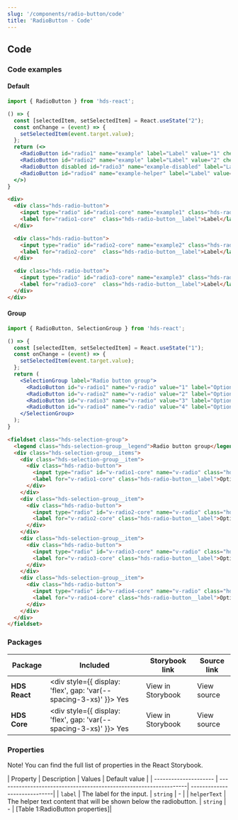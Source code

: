 ```yaml
---
slug: '/components/radio-button/code'
title: 'RadioButton - Code'
---
```




## Code

### Code examples 

#### Default
<Playground>

```jsx
import { RadioButton } from 'hds-react';

() => {
  const [selectedItem, setSelectedItem] = React.useState("2");
  const onChange = (event) => {
    setSelectedItem(event.target.value);
  };
  return (<>
    <RadioButton id="radio1" name="example" label="Label" value="1" checked={selectedItem === "1"} onChange={onChange}/>
    <RadioButton id="radio2" name="example" label="Label" value="2" checked={selectedItem === "2"} onChange={onChange} />
    <RadioButton disabled id="radio3" name="example-disabled" label="Label" value="3" checked={selectedItem === "3"} onChange={onChange}/>
    <RadioButton id="radio4" name="example-helper" label="Label" value="4" checked={selectedItem === "4"} onChange={onChange} helperText="Helper text"/>
  </>)
}
```

```html
<div>
  <div class="hds-radio-button">
    <input type="radio" id="radio1-core" name="example1" class="hds-radio-button__input" />
    <label for="radio1-core"  class="hds-radio-button__label">Label</label>
  </div>

  <div class="hds-radio-button">
    <input type="radio" id="radio2-core" name="example2" class="hds-radio-button__input" checked />
    <label for="radio2-core"  class="hds-radio-button__label">Label</label>
  </div>

  <div class="hds-radio-button">
    <input type="radio" id="radio3-core" name="example3" class="hds-radio-button__input" disabled />
    <label for="radio3-core"  class="hds-radio-button__label">Label</label>
  </div>
</div>
```

</Playground>

#### Group
<Playground>


```jsx
import { RadioButton, SelectionGroup } from 'hds-react';

() => {
  const [selectedItem, setSelectedItem] = React.useState("1");
  const onChange = (event) => {
    setSelectedItem(event.target.value);
  };
  return (
    <SelectionGroup label="Radio button group">
      <RadioButton id="v-radio1" name="v-radio" value="1" label="Option" checked={selectedItem === "1"} onChange={onChange} />
      <RadioButton id="v-radio2" name="v-radio" value="2" label="Option" checked={selectedItem === "2"} onChange={onChange} />
      <RadioButton id="v-radio3" name="v-radio" value="3" label="Option" checked={selectedItem === "3"} onChange={onChange} />
      <RadioButton id="v-radio4" name="v-radio" value="4" label="Option" checked={selectedItem === "4"} onChange={onChange} />
    </SelectionGroup>
  );
}
```

```html
<fieldset class="hds-selection-group">
  <legend class="hds-selection-group__legend">Radio button group</legend>
  <div class="hds-selection-group__items">
    <div class="hds-selection-group__item">
      <div class="hds-radio-button">
        <input type="radio" id="v-radio1-core" name="v-radio" class="hds-radio-button__input" value="foo" checked />
        <label for="v-radio1-core" class="hds-radio-button__label">Option</label>
      </div>
    </div>
    <div class="hds-selection-group__item">
      <div class="hds-radio-button">
        <input type="radio" id="v-radio2-core" name="v-radio" class="hds-radio-button__input" value="bar" />
        <label for="v-radio2-core" class="hds-radio-button__label">Option</label>
      </div>
    </div>
    <div class="hds-selection-group__item">
      <div class="hds-radio-button">
        <input type="radio" id="v-radio3-core" name="v-radio" class="hds-radio-button__input" value="baz" />
        <label for="v-radio3-core" class="hds-radio-button__label">Option</label>
      </div>
    </div>
    <div class="hds-selection-group__item">
      <div class="hds-radio-button">
        <input type="radio" id="v-radio4-core" name="v-radio" class="hds-radio-button__input" value="qux" />
        <label for="v-radio4-core" class="hds-radio-button__label">Option</label>
      </div>
    </div>
  </div>
</fieldset>
```

</Playground>


### Packages
| Package           | Included                                                                                        | Storybook link                                                                                                      | Source link                                                                                                                                                      |
| ----------------- | ----------------------------------------------------------------------------------------------- | ------------------------------------------------------------------------------------------------------------------- | ---------------------------------------------------------------------------------------------------------------------------------------------------------------- |
| **HDS React**     | <div style={{ display: 'flex', gap: 'var(--spacing-3-xs)' }}><IconCheckCircleFill /> Yes </div> | <Link openInNewTab openInNewTabAriaLabel="Opens in a new tab" href="/storybook/react/?path=/story/components-radiobutton--default">View in Storybook</Link> | <ExternalLink openInNewTab openInNewTabAriaLabel="Opens in a new tab" href="https://github.com/City-of-Helsinki/helsinki-design-system/tree/master/packages/react/src/components/radioButton">View source</ExternalLink> |
| **HDS Core**      | <div style={{ display: 'flex', gap: 'var(--spacing-3-xs)' }}><IconCheckCircleFill /> Yes </div> | <Link openInNewTab openInNewTabAriaLabel="Opens in a new tab" href="/storybook/core/?path=/story/components-radio-button--default">View in Storybook</Link> | <ExternalLink openInNewTab openInNewTabAriaLabel="Opens in a new tab" href="https://github.com/City-of-Helsinki/helsinki-design-system/tree/master/packages/core/src/components/radio-button">View source</ExternalLink> |

### Properties
Note! You can find the full list of properties in the <Link openInNewTab openInNewTabAriaLabel="Opens in a new tab" href="/storybook/react/?path=/story/components-radiobutton--default">React Storybook.</Link>

| Property              | Description                                                       | Values      | Default value  |
| --------------------- | ------------------------------------------------------------------| -----------------------------|
| `label`               | The label for the input.                                          | `string`    | -              |
| `helperText`          | The helper text content that will be shown below the radiobutton. | `string`    | -              |
[Table 1:RadioButton properties]|
